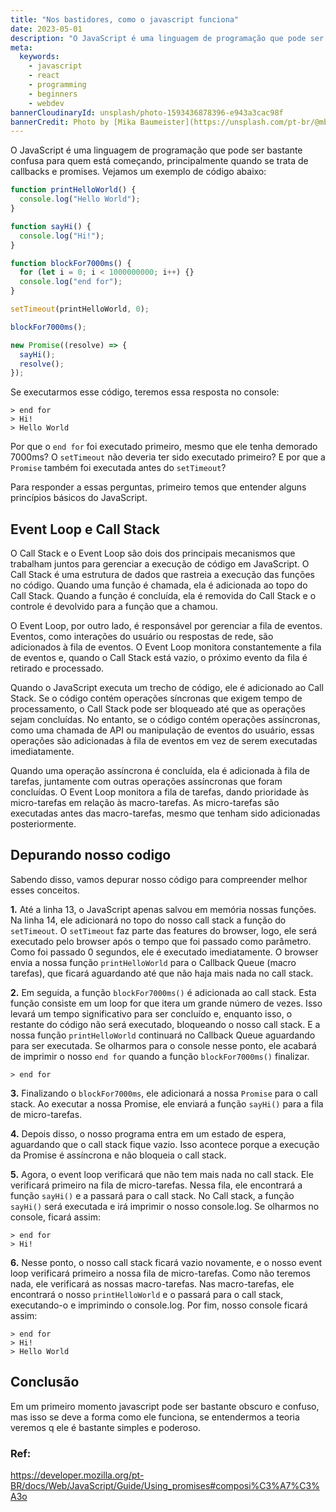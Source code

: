 ```yaml
---
title: "Nos bastidores, como o javascript funciona"
date: 2023-05-01
description: "O JavaScript é uma linguagem de programação que pode ser bastante confusa para quem está começando, principalmente quando se trata de callbacks e promises. "
meta:
  keywords:
    - javascript
    - react
    - programming
    - beginners
    - webdev
bannerCloudinaryId: unsplash/photo-1593436878396-e943a3cac98f
bannerCredit: Photo by [Mika Baumeister](https://unsplash.com/pt-br/@mbaumi)
---
```


O JavaScript é uma linguagem de programação que pode ser bastante confusa para quem está começando, principalmente quando se trata de callbacks e promises. Vejamos um exemplo de código abaixo:

```js showLineNumbers
function printHelloWorld() {
  console.log("Hello World");
}

function sayHi() {
  console.log("Hi!");
}

function blockFor7000ms() {
  for (let i = 0; i < 1000000000; i++) {}
  console.log("end for");
}

setTimeout(printHelloWorld, 0);

blockFor7000ms();

new Promise((resolve) => {
  sayHi();
  resolve();
});
```

Se executarmos esse código, teremos essa resposta no console:

```
> end for
> Hi!
> Hello World
```

Por que o `end for` foi executado primeiro, mesmo que ele tenha demorado 7000ms? O `setTimeout` não deveria ter sido executado primeiro? E por que a `Promise` também foi executada antes do `setTimeout`?

Para responder a essas perguntas, primeiro temos que entender alguns princípios básicos do JavaScript.

## Event Loop e Call Stack

O Call Stack e o Event Loop são dois dos principais mecanismos que trabalham juntos para gerenciar a execução de código em JavaScript. O Call Stack é uma estrutura de dados que rastreia a execução das funções no código. Quando uma função é chamada, ela é adicionada ao topo do Call Stack. Quando a função é concluída, ela é removida do Call Stack e o controle é devolvido para a função que a chamou.

O Event Loop, por outro lado, é responsável por gerenciar a fila de eventos. Eventos, como interações do usuário ou respostas de rede, são adicionados à fila de eventos. O Event Loop monitora constantemente a fila de eventos e, quando o Call Stack está vazio, o próximo evento da fila é retirado e processado.

Quando o JavaScript executa um trecho de código, ele é adicionado ao Call Stack. Se o código contém operações síncronas que exigem tempo de processamento, o Call Stack pode ser bloqueado até que as operações sejam concluídas. No entanto, se o código contém operações assíncronas, como uma chamada de API ou manipulação de eventos do usuário, essas operações são adicionadas à fila de eventos em vez de serem executadas imediatamente.

Quando uma operação assíncrona é concluída, ela é adicionada à fila de tarefas, juntamente com outras operações assíncronas que foram concluídas. O Event Loop monitora a fila de tarefas, dando prioridade às micro-tarefas em relação às macro-tarefas. As micro-tarefas são executadas antes das macro-tarefas, mesmo que tenham sido adicionadas posteriormente.

## Depurando nosso codigo

Sabendo disso, vamos depurar nosso código para compreender melhor esses conceitos.

**1.** Até a linha 13, o JavaScript apenas salvou em memória nossas funções. Na linha 14, ele adicionará no topo do nosso call stack a função do `setTimeout`. O `setTimeout` faz parte das features do browser, logo, ele será executado pelo browser após o tempo que foi passado como parâmetro. Como foi passado 0 segundos, ele é executado imediatamente. O browser envia a nossa função `printHelloWorld` para o Callback Queue (macro tarefas), que ficará aguardando até que não haja mais nada no call stack.

**2.** Em seguida, a função `blockFor7000ms()` é adicionada ao call stack. Esta função consiste em um loop for que itera um grande número de vezes. Isso levará um tempo significativo para ser concluído e, enquanto isso, o restante do código não será executado, bloqueando o nosso call stack. E a nossa função `printHelloWorld` continuará no Callback Queue aguardando para ser executada. Se olharmos para o console nesse ponto, ele acabará de imprimir o nosso `end for` quando a função `blockFor7000ms()` finalizar.

```
> end for
```

**3.** Finalizando o `blockFor7000ms`, ele adicionará a nossa `Promise` para o call stack. Ao executar a nossa Promise, ele enviará a função `sayHi()` para a fila de micro-tarefas.

**4.** Depois disso, o nosso programa entra em um estado de espera, aguardando que o call stack fique vazio. Isso acontece porque a execução da Promise é assíncrona e não bloqueia o call stack.

**5.** Agora, o event loop verificará que não tem mais nada no call stack. Ele verificará primeiro na fila de micro-tarefas. Nessa fila, ele encontrará a função `sayHi()` e a passará para o call stack. No Call stack, a função `sayHi()` será executada e irá imprimir o nosso console.log. Se olharmos no console, ficará assim:

```
> end for
> Hi!
```

**6.** Nesse ponto, o nosso call stack ficará vazio novamente, e o nosso event loop verificará primeiro a nossa fila de micro-tarefas. Como não teremos nada, ele verificará as nossas macro-tarefas. Nas macro-tarefas, ele encontrará o nosso `printHelloWorld` e o passará para o call stack, executando-o e imprimindo o console.log. Por fim, nosso console ficará assim:

```
> end for
> Hi!
> Hello World
```

## Conclusão

Em um primeiro momento javascript pode ser bastante obscuro e confuso, mas isso se deve a forma como ele funciona, se entendermos a teoria veremos q ele é bastante simples e poderoso.

### Ref:

https://developer.mozilla.org/pt-BR/docs/Web/JavaScript/Guide/Using_promises#composi%C3%A7%C3%A3o

